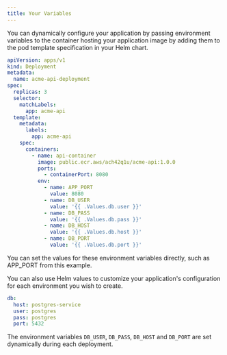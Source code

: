 ```yaml
---
title: Your Variables
---
```


You can dynamically configure your application by passing environment variables to the container hosting your application image by adding them to the pod template specification in your Helm chart.

```yaml
apiVersion: apps/v1
kind: Deployment
metadata:
  name: acme-api-deployment
spec:
  replicas: 3
  selector:
    matchLabels:
      app: acme-api
  template:
    metadata:
      labels:
        app: acme-api
    spec:
      containers:
        - name: api-container
          image: public.ecr.aws/ach42q1u/acme-api:1.0.0
          ports:
            - containerPort: 8080
          env:
            - name: APP_PORT
              value: 8080
            - name: DB_USER
              value: '{{ .Values.db.user }}'
            - name: DB_PASS
              value: '{{ .Values.db.pass }}'
            - name: DB_HOST
              value: '{{ .Values.db.host }}'
            - name: DB_PORT
              value: '{{ .Values.db.port }}'
```

You can set the values for these environment variables directly, such as APP_PORT from this example.

You can also use Helm values to customize your application's configuration for each environment you wish to create.

```yaml
db:
  host: postgres-service
  user: postgres
  pass: postgres
  port: 5432
```

The environment variables `DB_USER`, `DB_PASS`, `DB_HOST` and `DB_PORT` are set dynamically during each deployment.
